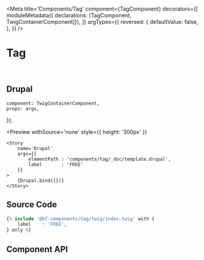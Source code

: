 


<Meta 
    title='Components/Tag' 
    component={TagComponent}
    decorators={[
        moduleMetadata({ declarations: [TagComponent, TwigContainerComponent]}),
    ]}
    argTypes={{
        reversed: {
            defaultValue: false,
        },
    }}
/>


# Tag

<br/>

## Drupal

    component: TwigContainerComponent,
    props: args,
});

<Preview
    withSource='none'
    style={{ height: '300px' }}
>
    <Story 
        name='Drupal'
        args={{ 
            elementPath : 'components/tag/_doc/template.drupal',
            label       : 'FREE'
        }}
    >
        {Drupal.bind({})}
    </Story>
</Preview>


## Source Code

```php
{% include '@bf-components/tag/twig/index.twig' with {
    label    : 'FREE',
} only %}
```


## Component API

<Props of={TagComponent} />